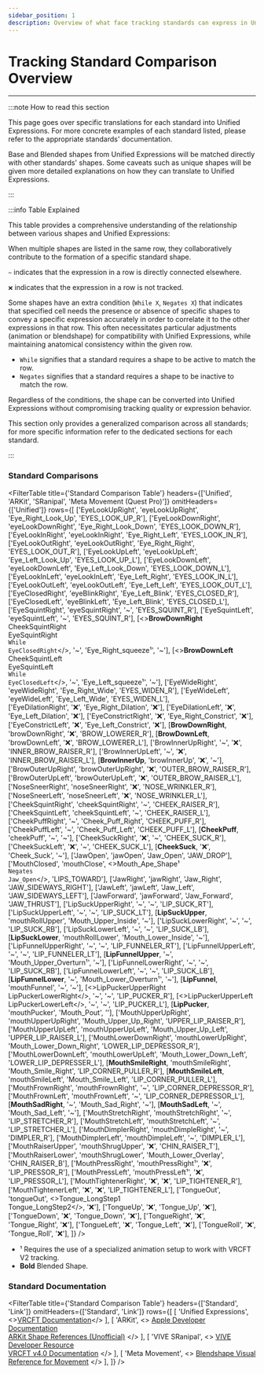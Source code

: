 ```yaml
---
sidebar_position: 1
description: Overview of what face tracking standards can express in Unified Expressions.
---
```



# Tracking Standard Comparison Overview

***

:::note How to read this section

This page goes over specific translations for each standard into 
Unified Expressions. For more concrete examples of each standard listed, 
please refer to the appropriate standards' documentation.

Base and Blended shapes from Unified Expressions will be matched directly with 
other standards' shapes. Some caveats such as unique shapes will be 
given more detailed explanations on how they can translate to Unified Expressions.

:::

:::info Table Explained

This table provides a comprehensive understanding of the 
relationship between various shapes and Unified Expressions:

When multiple shapes are listed in the same row, they 
collaboratively contribute to the formation of a specific 
standard shape.

`~` indicates that the expression in a row is directly connected 
elsewhere.

`❌` indicates that the expression in a row is not tracked.

Some shapes have an extra condition (`While X`, `Negates X`) 
that indicates that specified cell needs the presence or absence 
of specific shapes to convey a specific expression accurately in 
order to correlate it to the other expressions in that row. 
This often necessitates particular adjustments (animation 
or blendshape) for compatibility with Unified Expressions, 
while maintaining anatomical consistency within the given row.

* `While` signifies that a standard requires a shape 
to be active to match the row.
* `Negates` signifies that a standard requires a shape 
to be inactive to match the row.

Regardless of the conditions, the shape can be converted into 
Unified Expressions without compromising tracking quality or 
expression behavior.

This section only provides a generalized comparison across 
all standards; for more specific information refer to the 
dedicated sections for each standard.

:::

### Standard Comparisons

<FilterTable
  title={'Standard Comparison Table'}
  headers={['Unified', 'ARKit', 'SRanipal', 'Meta Movement (Quest Pro)']}
  omitHeaders={['Unified']}
  rows={[
    ['EyeLookUpRight', 'eyeLookUpRight', 'Eye_Right_Look_Up', 'EYES_LOOK_UP_R'],
    ['EyeLookDownRight', 'eyeLookDownRight', 'Eye_Right_Look_Down', 'EYES_LOOK_DOWN_R'],
    ['EyeLookInRight', 'eyeLookInRight', 'Eye_Right_Left', 'EYES_LOOK_IN_R'],
    ['EyeLookOutRight', 'eyeLookOutRight', 'Eye_Right_Right', 'EYES_LOOK_OUT_R'],
    ['EyeLookUpLeft', 'eyeLookUpLeft', 'Eye_Left_Look_Up', 'EYES_LOOK_UP_L'],
    ['EyeLookDownLeft', 'eyeLookDownLeft', 'Eye_Left_Look_Down', 'EYES_LOOK_DOWN_L'],
    ['EyeLookInLeft', 'eyeLookInLeft', 'Eye_Left_Right', 'EYES_LOOK_IN_L'],
    ['EyeLookOutLeft', 'eyeLookOutLeft', 'Eye_Left_Left', 'EYES_LOOK_OUT_L'],
    ['EyeClosedRight', 'eyeBlinkRight', 'Eye_Left_Blink', 'EYES_CLOSED_R'],
    ['EyeClosedLeft', 'eyeBlinkLeft', 'Eye_Left_Blink', 'EYES_CLOSED_L'],
    ['EyeSquintRight', 'eyeSquintRight', '~', 'EYES_SQUINT_R'],
    ['EyeSquintLeft', 'eyeSquintLeft', '~', 'EYES_SQUINT_R'],
    [<><b>BrowDownRight</b><br/>CheekSquintRight<br/>EyeSquintRight<br/><code>While EyeClosedRight</code></>, '~', 'Eye_Right_squeeze¹', '~'],
    [<><b>BrowDownLeft</b><br/>CheekSquintLeft<br/>EyeSquintLeft<br/><code>While EyeClosedLeft</code></>, '~', 'Eye_Left_squeeze¹', '~'],
    ['EyeWideRight', 'eyeWideRight', 'Eye_Right_Wide', 'EYES_WIDEN_R'],
    ['EyeWideLeft', 'eyeWideLeft', 'Eye_Left_Wide', 'EYES_WIDEN_L'],   
    ['EyeDilationRight', '❌', 'Eye_Right_Dilation', '❌'],
    ['EyeDilationLeft', '❌', 'Eye_Left_Dilation', '❌'],
    ['EyeConstrictRight', '❌', 'Eye_Right_Constrict', '❌'],
    ['EyeConstrictLeft', '❌', 'Eye_Left_Constrict', '❌'],
    [<b>BrowDownRight</b>, 'browDownRight', '❌', 'BROW_LOWERER_R'],
    [<b>BrowDownLeft</b>, 'browDownLeft', '❌', 'BROW_LOWERER_L'], 
    ['BrowInnerUpRight', '~', '❌', 'INNER_BROW_RAISER_R'],
    ['BrowInnerUpLeft', '~', '❌', 'INNER_BROW_RAISER_L'],
    [<b>BrowInnerUp</b>, 'browInnerUp', '❌', '~'],
    ['BrowOuterUpRight', 'browOuterUpRight', '❌', 'OUTER_BROW_RAISER_R'],
    ['BrowOuterUpLeft', 'browOuterUpLeft', '❌', 'OUTER_BROW_RAISER_L'],
    ['NoseSneerRight', 'noseSneerRight', '❌', 'NOSE_WRINKLER_R'],
    ['NoseSneerLeft', 'noseSneerLeft', '❌', 'NOSE_WRINKLER_L'],
    ['CheekSquintRight', 'cheekSquintRight', '~', 'CHEEK_RAISER_R'],
    ['CheekSquintLeft', 'cheekSquintLeft', '~', 'CHEEK_RAISER_L'],
    ['CheekPuffRight', '~', 'Cheek_Puff_Right', 'CHEEK_PUFF_R'],
    ['CheekPuffLeft', '~', 'Cheek_Puff_Left', 'CHEEK_PUFF_L'],
    [<b>CheekPuff</b>, 'cheekPuff', '~', '~'],
    ['CheekSuckRight', '❌', '~', 'CHEEK_SUCK_R'],
    ['CheekSuckLeft', '❌', '~', 'CHEEK_SUCK_L'],
    [<b>CheekSuck</b>, '❌', 'Cheek_Suck', '~'],
    ['JawOpen', 'jawOpen', 'Jaw_Open', 'JAW_DROP'],
    ['MouthClosed', 'mouthClose', <>Mouth_Ape_Shape¹<br/><code>Negates Jaw_Open</code></>, 'LIPS_TOWARD'],
    ['JawRight', 'jawRight', 'Jaw_Right', 'JAW_SIDEWAYS_RIGHT'],
    ['JawLeft', 'jawLeft', 'Jaw_Left', 'JAW_SIDEWAYS_LEFT'],
    ['JawForward', 'jawForward', 'Jaw_Forward', 'JAW_THRUST'],
    ['LipSuckUpperRight', '~', '~', 'LIP_SUCK_RT'],
    ['LipSuckUpperLeft', '~', '~', 'LIP_SUCK_LT'],
    [<b>LipSuckUpper</b>, 'mouthRollUpper', 'Mouth_Upper_Inside', '~'],
    ['LipSuckLowerRight', '~', '~', 'LIP_SUCK_RB'],
    ['LipSuckLowerLeft', '~', '~', 'LIP_SUCK_LB'],
    [<b>LipSuckLower</b>, 'mouthRollLower', 'Mouth_Lower_Inside', '~'],
    ['LipFunnelUpperRight', '~', '~', 'LIP_FUNNELER_RT'],
    ['LipFunnelUpperLeft', '~', '~', 'LIP_FUNNELER_LT'],
    [<b>LipFunnelUpper</b>, '~', 'Mouth_Upper_Overturn¹', '~'],
    ['LipFunnelLowerRight', '~', '~', 'LIP_SUCK_RB'],
    ['LipFunnelLowerLeft', '~', '~', 'LIP_SUCK_LB'],
    [<b>LipFunnelLower</b>, '~', 'Mouth_Lower_Overturn¹', '~'],
    [<b>LipFunnel</b>, 'mouthFunnel', '~', '~'],
    [<>LipPuckerUpperRight<br/>LipPuckerLowerRight</>, '~', '~', 'LIP_PUCKER_R'],
    [<>LipPuckerUpperLeft<br/>LipPuckerLowerLeft</>, '~', '~', 'LIP_PUCKER_L'],
    [<b>LipPucker</b>, 'mouthPucker', 'Mouth_Pout', ''],
    ['MouthUpperUpRight', 'mouthUpperUpRight', 'Mouth_Upper_Up_Right', 'UPPER_LIP_RAISER_R'],
    ['MouthUpperUpLeft', 'mouthUpperUpLeft', 'Mouth_Upper_Up_Left', 'UPPER_LIP_RAISER_L'],
    ['MouthLowerDownRight', 'mouthLowerUpRight', 'Mouth_Lower_Down_Right', 'LOWER_LIP_DEPRESSOR_R'],
    ['MouthLowerDownLeft', 'mouthLowerUpLeft', 'Mouth_Lower_Down_Left', 'LOWER_LIP_DEPRESSER_L'],
    [<b>MouthSmileRight</b>, 'mouthSmileRight', 'Mouth_Smile_Right', 'LIP_CORNER_PULLER_R'],
    [<b>MouthSmileLeft</b>, 'mouthSmileLeft', 'Mouth_Smile_Left', 'LIP_CORNER_PULLER_L'],
    ['MouthFrownRight', 'mouthFrownRight', '~', 'LIP_CORNER_DEPRESSOR_R'],
    ['MouthFrownLeft', 'mouthFrownLeft', '~', 'LIP_CORNER_DEPRESSOR_L'],
    [<b>MouthSadRight</b>, '~', 'Mouth_Sad_Right', '~'],
    [<b>MouthSadLeft</b>, '~', 'Mouth_Sad_Left', '~'],
    ['MouthStretchRight', 'mouthStretchRight', '~', 'LIP_STRETCHER_R'],
    ['MouthStretchLeft', 'mouthStretchLeft', '~', 'LIP_STRETCHER_L'],
    ['MouthDimplerRight', 'mouthDimpleRight', '~', 'DIMPLER_R'],
    ['MouthDimplerLeft', 'mouthDimpleLeft', '~', 'DIMPLER_L'],
    ['MouthRaiserUpper', 'mouthShrugUpper', '❌', 'CHIN_RAISER_T'],
    ['MouthRaiserLower', 'mouthShrugLower', 'Mouth_Lower_Overlay', 'CHIN_RAISER_B'],
    ['MouthPressRight', 'mouthPressRight¹', '❌', 'LIP_PRESSOR_R'],
    ['MouthPressLeft', 'mouthPressLeft¹', '❌', 'LIP_PRESSOR_L'],
    ['MouthTightenerRight', '❌', '❌', 'LIP_TIGHTENER_R'],
    ['MouthTightenerLeft', '❌', '❌', 'LIP_TIGHTENER_L'],
    ['TongueOut', 'tongueOut', <>Tongue_LongStep1<br/>Tongue_LongStep2</>, '❌'],
    ['TongueUp', '❌', 'Tongue_Up', '❌'],
    ['TongueDown', '❌', 'Tongue_Down', '❌'],
    ['TongueRight', '❌', 'Tongue_Right', '❌'],
    ['TongueLeft', '❌', 'Tongue_Left', '❌'],
    ['TongueRoll', '❌', 'Tongue_Roll', '❌'],
  ]}
/>

* ¹ Requires the use of a specialized animation setup to work with VRCFT V2 tracking.
* <b>Bold</b> Blended Shape.

### Standard Documentation

<FilterTable
  title={'Standard Comparison Table'}
  headers={['Standard', 'Link']}
  omitHeaders={['Standard', 'Link']}
  rows={[
    [
      'Unified Expressions',
      <><a href="../unified-blendshapes">VRCFT Documentation</a></>
    ],
    [
      'ARKit',
      <>
        <a href="https://developer.apple.com/documentation/arkit/arfaceanchor/blendshapelocation">Apple Developer Documentation</a><br/>
        <a href="https://arkit-face-blendshapes.com/">ARKit Shape References (Unofficial)</a>
      </>
    ],
    [
      'VIVE SRanipal',
      <>
        <a href="https://developer.vive.com/resources/vive-sense/eye-and-facial-tracking-sdk/documentation/">VIVE Developer Resource</a><br/>
        <a href="../../../v4.0/category/intermediate">VRCFT v4.0 Documentation</a>
      </>
    ],
    [
      'Meta Movement',
      <>
        <a href="https://developer.oculus.com/documentation/native/android/move-ref-blendshapes/">Blendshape Visual Reference for Movement</a>
      </>
    ],
  ]}
/>

